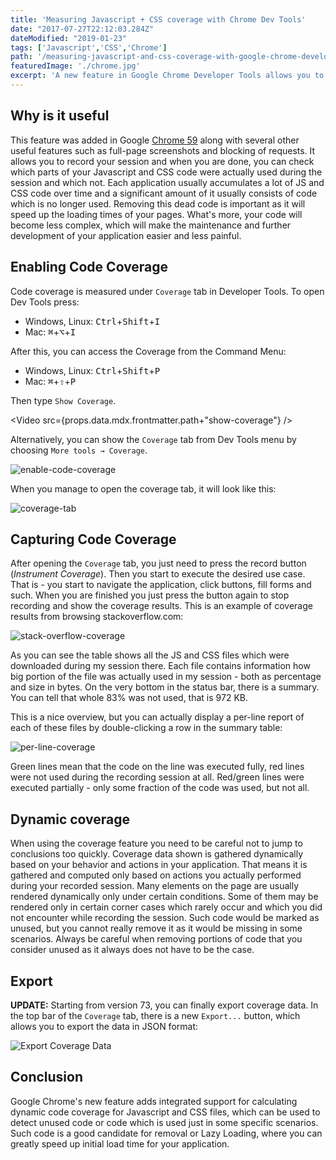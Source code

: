 ```yaml
---
title: 'Measuring Javascript + CSS coverage with Chrome Dev Tools'
date: "2017-07-27T22:12:03.284Z"
dateModified: "2019-01-23"
tags: ['Javascript','CSS','Chrome']
path: '/measuring-javascript-and-css-coverage-with-google-chrome-developer-tools/'
featuredImage: './chrome.jpg'
excerpt: 'A new feature in Google Chrome Developer Tools allows you to measure coverage of CSS and Javascript files. This allows you to easily detect and remove unused portions of your code.'
---
```


<PostHeader frontmatter={props.data.mdx.frontmatter} />

## Why is it useful

This feature was added in Google [Chrome 59](https://developers.google.com/web/updates/2017/04/devtools-release-notes) along with several other useful features such as full-page screenshots and blocking of requests. It allows you to record your session and when you are done, you can check which parts of your Javascript and CSS code were actually used during the session and which not. Each application usually accumulates a lot of JS and CSS code over time and a significant amount of it usually consists of code which is no longer used. Removing this dead code is important as it will speed up the loading times of your pages. What's more, your code will become less complex, which will make the maintenance and further development of your application easier and less painful.

## Enabling Code Coverage

Code coverage is measured under `Coverage` tab in Developer Tools. To open Dev Tools press:
 - Windows, Linux: <kbd>Ctrl</kbd>+<kbd>Shift</kbd>+<kbd>I</kbd>
 - Mac: <kbd>⌘</kbd>+<kbd>⌥</kbd>+<kbd>I</kbd>

 After this, you can access the Coverage from the Command Menu:

- Windows, Linux: <kbd>Ctrl</kbd>+<kbd>Shift</kbd>+<kbd>P</kbd>
- Mac: <kbd>⌘</kbd>+<kbd>⇧</kbd>+<kbd>P</kbd>

Then type `Show Coverage`.

<Video src={props.data.mdx.frontmatter.path+"show-coverage"} />

Alternatively, you can show the `Coverage` tab from Dev Tools menu by choosing `More tools → Coverage`.

![enable-code-coverage](./enable-code-coverage.png)

When you manage to open the coverage tab, it will look like this:

![coverage-tab](./coverage-tab.png)

## Capturing Code Coverage

After opening the `Coverage` tab, you just need to press the record button (*Instrument Coverage*). Then you start to execute the desired use case. That is - you start to navigate the application, click buttons, fill forms and such. When you are finished you just press the button again to stop recording and show the coverage results. This is an example of  coverage results from browsing stackoverflow.com:

![stack-overflow-coverage](./stack-overflow-coverage.png)

As you can see the table shows all the JS and CSS files which were downloaded during my session there. Each file contains information how big portion of the file was actually used in my session - both as percentage and size in bytes. On the very bottom in the status bar, there is a summary. You can tell that whole 83% was not used, that is 972 KB.

This is a nice overview, but you can actually display a per-line report of each of these files by double-clicking a row in the summary table:

![per-line-coverage](./per-line-coverage.png)

Green lines mean that the code on the line was executed fully, red lines were not used during the recording session at all. Red/green lines were executed partially - only some fraction of the code was used, but not all.

## Dynamic coverage

When using the coverage feature you need to be careful not to jump to conclusions too quickly. Coverage data shown is gathered dynamically based on your behavior and actions in your application. That means it is gathered and computed only based on actions you actually performed during your recorded session. Many elements on the page are usually rendered dynamically only under certain conditions. Some of them may be rendered only in certain corner cases which rarely occur and which you did not encounter while recording the session. Such code would be marked as unused, but you cannot really remove it as it would be missing in some scenarios. Always be careful when removing portions of code that you consider unused as it always does not have to be the case.

## Export
**UPDATE:** Starting from version 73, you can finally export coverage data. In the top bar of the `Coverage` tab, there is a new `Export...` button, which allows you to export the data in JSON format:

![Export Coverage Data](./coverage-export.png)

## Conclusion

Google Chrome's new feature adds integrated support for calculating dynamic code coverage for Javascript and CSS files, which can be used to detect unused code or code which is used just in some specific scenarios. Such code is a good candidate for removal or Lazy Loading, where you can greatly speed up initial load time for your application.
